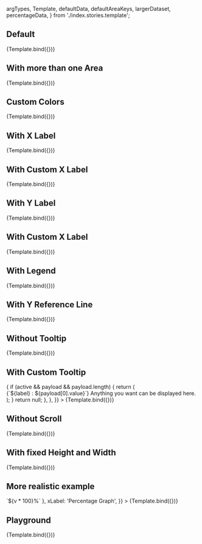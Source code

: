 
  argTypes,
  Template,
  defaultData,
  defaultAreaKeys,
  largerDataset,
  percentageData,
} from './index.stories.template';

<Meta title="Molecules/AreaChart" component={AreaChart} argTypes={argTypes} />

<Description of={AreaChart} />

## Default

<Canvas>
  <Story
    name="Default"
    args={{
      areaKeys: ['A'],
      data: defaultData,
    }}
  >
    {Template.bind({})}
  </Story>
</Canvas>

## With more than one Area

<Canvas>
  <Story
    name="With more than one Area"
    args={{
      areaKeys: ['A', 'B'],
      data: largerDataset,
      areaProps: { fillOpacity: 0.6 },
    }}
  >
    {Template.bind({})}
  </Story>
</Canvas>

## Custom Colors

<Canvas>
  <Story
    name="Custom Colors"
    args={{
      areaKeys: ['A', 'B'],
      data: largerDataset,
      areaProps: { fillOpacity: 0.6 },
      colors: { A: 'red', B: 'pink' },
    }}
  >
    {Template.bind({})}
  </Story>
</Canvas>

## With X Label

<Canvas>
  <Story
    name="With X Label"
    args={{
      areaKeys: ['A'],
      data: defaultData,
      xLabel: 'My incredible sample graph',
    }}
  >
    {Template.bind({})}
  </Story>
</Canvas>

## With Custom X Label

<Canvas>
  <Story
    name="With Custom X Label"
    args={{
      areaKeys: ['A'],
      data: defaultData,
      xLabel: 'My incredible sample graph',
      xLabelProps: { position: 'left', offset: -200 },
    }}
  >
    {Template.bind({})}
  </Story>
</Canvas>

## With Y Label

<Canvas>
  <Story
    name="With Y Label"
    args={{
      areaKeys: ['A'],
      data: defaultData,
      yLabel: 'Vertical Text',
    }}
  >
    {Template.bind({})}
  </Story>
</Canvas>

## With Custom X Label

<Canvas>
  <Story
    name="With Custom Y Label"
    args={{
      areaKeys: ['A'],
      data: defaultData,
      yLabel: 'Vertical Text',
      yLabelProps: { position: 'right', angle: 90 },
    }}
  >
    {Template.bind({})}
  </Story>
</Canvas>

## With Legend

<Canvas>
  <Story
    name="With Legend"
    args={{
      areaKeys: ['A'],
      data: defaultData,
      showLegend: true,
    }}
  >
    {Template.bind({})}
  </Story>
</Canvas>

## With Y Reference Line

<Canvas>
  <Story
    name="With Y Reference Line"
    args={{
      areaKeys: ['A'],
      data: defaultData,
      yReferenceValue: 18,
    }}
  >
    {Template.bind({})}
  </Story>
</Canvas>

## Without Tooltip

<Canvas>
  <Story
    name="Without Tooltip"
    args={{
      areaKeys: ['A'],
      data: defaultData,
      tooltipProps: { cursor: false, wrapperStyle: { visibility: 'hidden' } },
    }}
  >
    {Template.bind({})}
  </Story>
</Canvas>

## With Custom Tooltip

<Canvas>
  <Story
    name="With Custom Tooltip"
    args={{
      areaKeys: ['A'],
      data: defaultData,
      tooltipProps: {
        content: ({ active, payload, label }) => {
          if (active && payload && payload.length) {
            return (
              <div style={{ backgroundColor: '#FFF' }}>
                <Typography variant="body1">{`${label} : ${payload[0].value}`}</Typography>
                <Typography variant="body2">Anything you want can be displayed here.</Typography>
              </div>
            );
          }
          return null;
        },
      },
    }}
  >
    {Template.bind({})}
  </Story>
</Canvas>

## Without Scroll

<Canvas>
  <Story
    name="Without Scroll"
    args={{
      areaKeys: ['A'],
      data: defaultData,
      maxHeight: 1000,
    }}
  >
    {Template.bind({})}
  </Story>
</Canvas>

## With fixed Height and Width

<Canvas>
  <Story
    name="With fixed Height and Width"
    args={{
      areaKeys: ['A'],
      data: defaultData,
      height: 350,
      width: 600,
    }}
  >
    {Template.bind({})}
  </Story>
</Canvas>

## More realistic example

<Canvas>
  <Story
    name="More realistic example"
    args={{
      areaKeys: ['A'],
      data: percentageData,
      colors: { A: '#225479' },
      yReferenceValue: 1,
      yAxisProps: { tickFormatter: v => `${v * 100}%` },
      xLabel: 'Percentage Graph',
    }}
  >
    {Template.bind({})}
  </Story>
</Canvas>

## Playground

<Source language="jsx" story="Playground" />
<Canvas isColumn>
  <Story
    name="Playground"
    args={{
      areaKeys: ['A'],
      data: defaultData,
    }}
  >
    {Template.bind({})}
  </Story>
</Canvas>
<ArgsTable story="Playground" />
